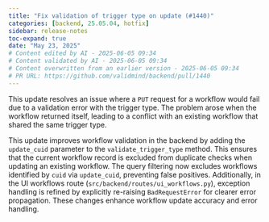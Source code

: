 ```yaml
---
title: "Fix validation of trigger type on update (#1440)"
categories: [backend, 25.05.04, hotfix]
sidebar: release-notes
toc-expand: true
date: "May 23, 2025"
# Content edited by AI - 2025-06-05 09:34
# Content validated by AI - 2025-06-05 09:34
# Content overwritten from an earlier version - 2025-06-05 09:34
# PR URL: https://github.com/validmind/backend/pull/1440
---
```


This update resolves an issue where a `PUT` request for a workflow would fail due to a validation error with the trigger type. The problem arose when the workflow returned itself, leading to a conflict with an existing workflow that shared the same trigger type.

This update improves workflow validation in the backend by adding the `update_cuid` parameter to the `validate_trigger_type` method. This ensures that the current workflow record is excluded from duplicate checks when updating an existing workflow. The query filtering now excludes workflows identified by `cuid` via `update_cuid`, preventing false positives. Additionally, in the UI workflows route (`src/backend/routes/ui_workflows.py`), exception handling is refined by explicitly re-raising `BadRequestError` for clearer error propagation. These changes enhance workflow update accuracy and error handling.
